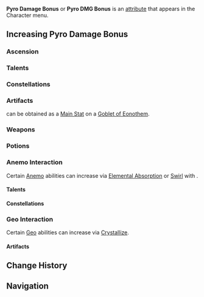 {{DISPLAYTITLE:Pyro Damage Bonus}}
{{DamageBonusTabs}}
{{See also|Pyro|Pyro Resistance}}
{{Terminology Infobox
|title        = Pyro Damage Bonus
|type         = Attributes
}}
'''Pyro Damage Bonus''' or '''Pyro DMG Bonus''' is an [[attribute]] that appears in the Character menu.

==Increasing Pyro Damage Bonus==
===Ascension===
{{Characters by Ascension Stat Table|Pyro DMG Bonus}}

===Talents===
{{Talents by Category Table|Pyro DMG Bonus Talents}}

===Constellations===
{{Constellations by Category Table|Pyro DMG Bonus Constellations}}

===Artifacts===
{{Color|Pyro Damage Bonus}} can be obtained as a [[Artifacts/Stats|Main Stat]] on a {{Icon|customfile=Icon Goblet of Eonothem.png|size=30}}[[Goblet of Eonothem]].

{{Artifacts by Category Table|Pyro DMG Bonus Artifacts}}

===Weapons===
{{Weapons by Category Table|Elemental DMG Bonus Passive Weapons}}

===Potions===
{{Food by Category Table|Pyro DMG Bonus Dishes}}
===Anemo Interaction===
Certain [[Anemo]] abilities can increase {{Color|Pyro Damage Bonus}} via [[Elemental Absorption]] or [[Swirl]] with {{Pyro}}.

====Talents====
{{Talents by Category Table|Anemo Interaction Dependent DMG Bonus Talents}}

====Constellations====
{{Constellations by Category Table|Anemo Interaction Dependent DMG Bonus Constellations}}

===Geo Interaction===
Certain [[Geo]] abilities can increase {{Color|Pyro Damage Bonus}} via [[Crystallize]].
====Artifacts====
{{Artifacts by Category Table|Geo Interaction Dependent DMG Bonus Artifacts}}

==Change History==
{{Change History|1.0}}

==Navigation==
{{Attribute Navbox}}